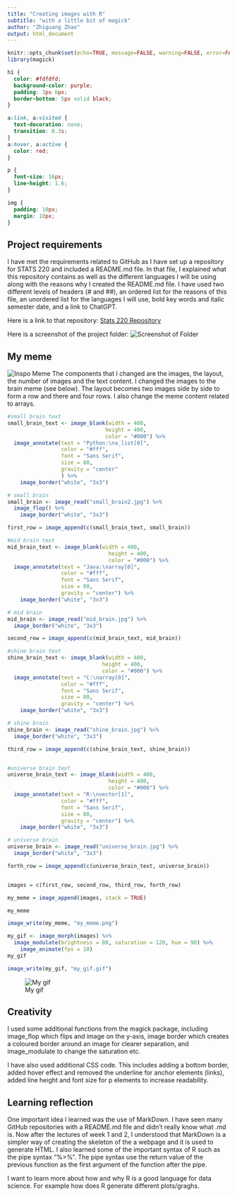 ---
title: "Creating images with R"
subtitle: "with a little bit of magick"
author: "Zhiguang Zhao"
output: html_document
---

```{r setup, include=FALSE}
knitr::opts_chunk$set(echo=TRUE, message=FALSE, warning=FALSE, error=FALSE)
library(magick)
```

```{css}
h1 {
  color: #fdfdfd;
  background-color: purple;
  padding: 3px 6px;
  border-bottom: 5px solid black;
}

a:link, a:visited {
  text-decoration: none;
  transition: 0.3s;
}
a:hover, a:active {
  color: red;
}

p {
  font-size: 16px;
  line-height: 1.6;
}

img {
  padding: 10px;
  margin: 10px;
}
```

## Project requirements
I have met the requirements related to GitHub as I have set up a repository for STATS 220 and included a README.md file. In that file, I explained what this repository contains as well as the different languages I will be using along with the reasons why I created the README.md file. I have used two different levels of headers (# and ##), an ordered list for the reasons of this file, an unordered list for the languages I will use, bold key words and italic semester date, and a link to ChatGPT.

Here is a link to that repository: 
[Stats 220 Repository](https://github.com/Zhiguang729/stats220)

Here is a screenshot of the project folder:
![Screenshot of Folder](Screenshot_of_folder.jpg)

## My meme
![Inspo Meme](inspo_meme.png)
The components that I changed are the images, the layout, the number of images and the text content. I changed the images to the brain meme (see below). The layout becomes two images side by side to form a row and there and four rows. I also change the meme content related to arrays. 


```{r meme-code, eval=TRUE}
#small brain text
small_brain_text <- image_blank(width = 400, 
                               height = 400,
                               color = "#000") %>%
  image_annotate(text = "Python:\na_list[0]",
                 color = "#fff",
                 font = "Sans Serif",
                 size = 80,
                 gravity = "center"
                 ) %>%
    image_border("white", "3x3")

# small brain
small_brain <- image_read("small_brain2.jpg") %>%
  image_flop() %>% 
    image_border("white", "3x3")

first_row = image_append(c(small_brain_text, small_brain))

#mid brain text
mid_brain_text <- image_blank(width = 400, 
                                height = 400,
                                color = "#000") %>%
  image_annotate(text = "Java:\narray[0]",
                 color = "#fff",
                 font = "Sans Serif",
                 size = 80,
                 gravity = "center") %>%
    image_border("white", "3x3")

# mid brain
mid_brain <- image_read("mid_brain.jpg") %>%
  image_border("white", "3x3")

second_row = image_append(c(mid_brain_text, mid_brain))

#shine brain text
shine_brain_text <- image_blank(width = 400, 
                              height = 400,
                              color = "#000") %>%
  image_annotate(text = "C:\narray[0]",
                 color = "#fff",
                 font = "Sans Serif",
                 size = 80,
                 gravity = "center") %>%
    image_border("white", "3x3")

# shine brain
shine_brain <- image_read("shine_brain.jpg") %>%
  image_border("white", "3x3")

third_row = image_append(c(shine_brain_text, shine_brain))


#universe brain text
universe_brain_text <- image_blank(width = 400, 
                                height = 400,
                                color = "#000") %>%
  image_annotate(text = "R:\nvector[1]",
                 color = "#fff",
                 font = "Sans Serif",
                 size = 80,
                 gravity = "center") %>%
    image_border("white", "3x3")

# universe brain
universe_brain <- image_read("universe_brain.jpg") %>%
  image_border("white", "3x3")

forth_row = image_append(c(universe_brain_text, universe_brain))


images = c(first_row, second_row, third_row, forth_row)

my_meme = image_append(images, stack = TRUE)

my_meme

image_write(my_meme, "my_meme.png")

```


```{r animation-code, eval=FALSE}
my_gif <- image_morph(images) %>%
  image_modulate(brightness = 80, saturation = 120, hue = 90) %>%
    image_animate(fps = 10)
my_gif

image_write(my_gif, "my_gif.gif")

```
![My gif](my_gif.gif)

## Creativity
I used some additional functions from the magick package, including image_flop which flips and image on the y-axis, image border which creates a coloured border around an image for clearer separation, and image_modulate to change the saturation etc.

I have also used additional CSS code. This includes adding a bottom border, added hover effect and removed the underline for anchor elements (links), added line height and font size for p elements to increase readability.

## Learning reflection
One important idea I learned was the use of MarkDown. I have seen many GitHub repositories with a README.md file and didn't really know what .md is. Now after the lectures of week 1 and 2, I understood that MarkDown is a simpler way of creating the skeleton of the a webpage and it is used to generate HTML. I also learned some of the important syntax of R such as the pipe syntax "%>%". The pipe syntax use the return value of the previous function as the first argument of the function after the pipe. 

I want to learn more about how and why R is a good language for data science. For example how does R generate different plots/graghs.
